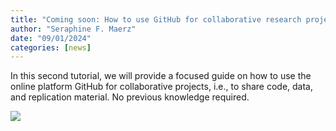 ```yaml
---
title: "Coming soon: How to use GitHub for collaborative research projects"
author: "Seraphine F. Maerz"
date: "09/01/2024"
categories: [news]
---
```


In this second tutorial, we will provide a focused guide on how to use the online platform GitHub for collaborative projects, i.e., to share code, data, and replication material. No previous knowledge required.

![](thumbnail.png)



